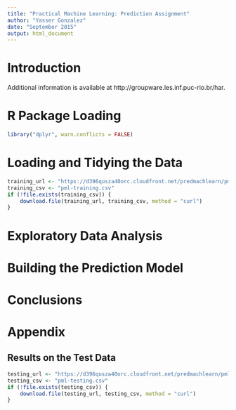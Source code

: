 ```yaml
---
title: "Practical Machine Learning: Prediction Assignment"
author: "Yasser Gonzalez"
date: "September 2015"
output: html_document
---
```


# Introduction

Additional information is available at http://groupware.les.inf.puc-rio.br/har.

# R Package Loading

```r
library("dplyr", warn.conflicts = FALSE)
```

# Loading and Tidying the Data

```r
training_url <- "https://d396qusza40orc.cloudfront.net/predmachlearn/pml-training.csv"
training_csv <- "pml-training.csv"
if (!file.exists(training_csv)) {
    download.file(training_url, training_csv, method = "curl")
}
```

# Exploratory Data Analysis

# Building the Prediction Model

# Conclusions

# Appendix

## Results on the Test Data

```r
testing_url <- "https://d396qusza40orc.cloudfront.net/predmachlearn/pml-testing.csv"
testing_csv <- "pml-testing.csv"
if (!file.exists(testing_csv)) {
    download.file(testing_url, testing_csv, method = "curl")
}
```
